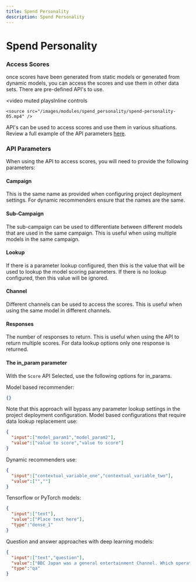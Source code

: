 ```yaml
---
title: Spend Personality
description: Spend Personality
---
```


# Spend Personality

### Access Scores

once scores have been generated from static models or generated from dynamic models, you can access the scores and use them in other data sets. There are pre-defined API's to use.

<video
    muted
    playsInline
    controls
>
    <source src="/images/modules/spend_personality/spend-personality-05.mp4" />
</video>

API's can be used to access scores and use them in various situations. Review a full example of the API parameters [here](/docs/runtime/access).

### API Parameters

When using the API to access scores, you will need to provide the following parameters:

#### Campaign
This is the same name as provided when configuring project deployment settings. For dynamic recommenders ensure that the names are the same.

#### Sub-Campaign
The sub-campaign can be used to differentiate between different models that are used in the same campaign. This is useful when using multiple models in the same campaign.

#### Lookup
If there is a parameter lookup configured, then this is the value that will be used to lookup the model scoring parameters. If there is no lookup configured, then this value will be ignored.

#### Channel
Different channels can be used to access the scores. This is useful when using the same model in different channels.

#### Responses
The number of responses to return. This is useful when using the API to return multiple scores. For data lookup options only one response is returned.

#### The in_param parameter
With the `Score` API Selected, use the following options for in_params.

Model based recommender:
```json
{}
```

Note that this approach will bypass any parameter lookup settings in the project deployment configuration. Model based configurations that require data lookup replacement use:
```json
{
  "input":["model_param1","model_param2"],
  "value":["value to score","value to score"]
}
```

Dynamic recommenders use:
```json
{
  "input":["contextual_variable_one","contextual_variable_two"],
  "value":["",""]
}
```

Tensorflow or PyTorch models:
```json
{
  "input":["text"],
  "value":["Place text here"],
  "type":"dense_1"
}
```

Question and answer approaches with deep learning models:
```json
{
  "input":["text","question"],
  "value":["BBC Japan was a general entertainment Channel. Which operated between December 2004 and April 2006.","When did BBC Japan start broadcasting?"],
  "type":"qa"
}
```
